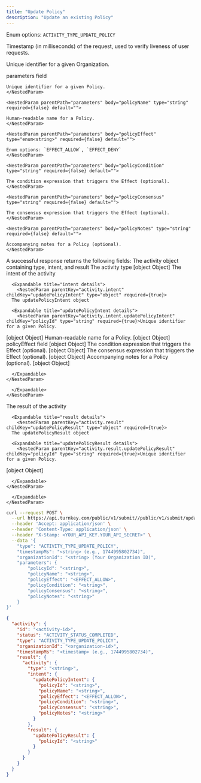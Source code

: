 ```yaml
---
title: "Update Policy"
description: "Update an existing Policy"
---
```



<Authorizations />

<H3Bordered text="Body" />

<ParamField body="type" type="enum<string>" required={true}>

Enum options: `ACTIVITY_TYPE_UPDATE_POLICY`
</ParamField>

<ParamField body="timestampMs" type="string" required={true}>

Timestamp (in milliseconds) of the request, used to verify liveness of user requests.
</ParamField>

<ParamField body="organizationId" type="string" required={true}>

Unique identifier for a given Organization.
</ParamField>

<ParamField body="parameters" type="object" required={true} path="parameters">
  <p>parameters field</p>
  <Expandable title="details">
    <NestedParam parentPath="parameters" body="policyId" type="string" required={true} default="">
    
    Unique identifier for a given Policy.
    </NestedParam>
    
    <NestedParam parentPath="parameters" body="policyName" type="string" required={false} default="">
    
    Human-readable name for a Policy.
    </NestedParam>
    
    <NestedParam parentPath="parameters" body="policyEffect" type="enum<string>" required={false} default="">
    
    Enum options: `EFFECT_ALLOW`, `EFFECT_DENY`
    </NestedParam>
    
    <NestedParam parentPath="parameters" body="policyCondition" type="string" required={false} default="">
    
    The condition expression that triggers the Effect (optional).
    </NestedParam>
    
    <NestedParam parentPath="parameters" body="policyConsensus" type="string" required={false} default="">
    
    The consensus expression that triggers the Effect (optional).
    </NestedParam>
    
    <NestedParam parentPath="parameters" body="policyNotes" type="string" required={false} default="">
    
    Accompanying notes for a Policy (optional).
    </NestedParam>
  </Expandable>
</ParamField>

<H3Bordered text="Response" />
A successful response returns the following fields:

<ResponseField name="activity" type="object" required>
  The activity object containing type, intent, and result

  <Expandable title="activity details">
    <NestedParam parentKey="activity" childKey="type" type="string" required={true}>The activity type
[object Object]</NestedParam>
<NestedParam parentKey="activity" childKey="intent" type="object" required={true}>
      The intent of the activity

      <Expandable title="intent details">
        <NestedParam parentKey="activity.intent" childKey="updatePolicyIntent" type="object" required={true}>
      The updatePolicyIntent object

      <Expandable title="updatePolicyIntent details">
        <NestedParam parentKey="activity.intent.updatePolicyIntent" childKey="policyId" type="string" required={true}>Unique identifier for a given Policy.
[object Object]</NestedParam>
<NestedParam parentKey="activity.intent.updatePolicyIntent" childKey="policyName" type="string" required={false}>Human-readable name for a Policy.
[object Object]</NestedParam>
<NestedParam parentKey="activity.intent.updatePolicyIntent" childKey="policyEffect" type="enum" required={false}>policyEffect field
[object Object]</NestedParam>
<NestedParam parentKey="activity.intent.updatePolicyIntent" childKey="policyCondition" type="string" required={false}>The condition expression that triggers the Effect (optional).
[object Object]</NestedParam>
<NestedParam parentKey="activity.intent.updatePolicyIntent" childKey="policyConsensus" type="string" required={false}>The consensus expression that triggers the Effect (optional).
[object Object]</NestedParam>
<NestedParam parentKey="activity.intent.updatePolicyIntent" childKey="policyNotes" type="string" required={false}>Accompanying notes for a Policy (optional).
[object Object]</NestedParam>

      </Expandable>
    </NestedParam>

      </Expandable>
    </NestedParam>
<NestedParam parentKey="activity" childKey="result" type="object" required={true}>
      The result of the activity

      <Expandable title="result details">
        <NestedParam parentKey="activity.result" childKey="updatePolicyResult" type="object" required={true}>
      The updatePolicyResult object

      <Expandable title="updatePolicyResult details">
        <NestedParam parentKey="activity.result.updatePolicyResult" childKey="policyId" type="string" required={true}>Unique identifier for a given Policy.
[object Object]</NestedParam>

      </Expandable>
    </NestedParam>

      </Expandable>
    </NestedParam>

  </Expandable>
</ResponseField>

<RequestExample>

```bash cURL
curl --request POST \
  --url https://api.turnkey.com/public/v1/submit//public/v1/submit/update_policy \
  --header 'Accept: application/json' \
  --header 'Content-Type: application/json' \
  --header "X-Stamp: <YOUR_API_KEY.YOUR_API_SECRET>" \
  --data '{
    "type": "ACTIVITY_TYPE_UPDATE_POLICY",
    "timestampMs": "<string> (e.g., 1744995802734)",
    "organizationId": "<string> (Your Organization ID)",
    "parameters": {
        "policyId": "<string>",
        "policyName": "<string>",
        "policyEffect": "<EFFECT_ALLOW>",
        "policyCondition": "<string>",
        "policyConsensus": "<string>",
        "policyNotes": "<string>"
    }
}'
```

</RequestExample>

<ResponseExample>

```json 200
{
  "activity": {
    "id": "<activity-id>",
    "status": "ACTIVITY_STATUS_COMPLETED",
    "type": "ACTIVITY_TYPE_UPDATE_POLICY",
    "organizationId": "<organization-id>",
    "timestampMs": "<timestamp> (e.g., 1744995802734)",
    "result": {
      "activity": {
        "type": "<string>",
        "intent": {
          "updatePolicyIntent": {
            "policyId": "<string>",
            "policyName": "<string>",
            "policyEffect": "<EFFECT_ALLOW>",
            "policyCondition": "<string>",
            "policyConsensus": "<string>",
            "policyNotes": "<string>"
          }
        },
        "result": {
          "updatePolicyResult": {
            "policyId": "<string>"
          }
        }
      }
    }
  }
}
```

</ResponseExample>
